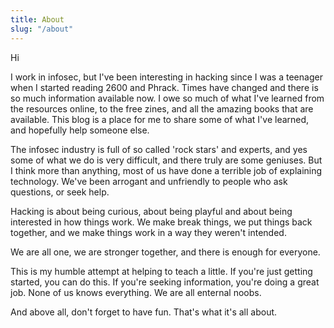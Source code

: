 ```yaml
---
title: About
slug: "/about"
---
```


Hi

I work in infosec, but I've been interesting in hacking since I was a teenager when I started reading 2600 and Phrack. Times have changed and there is so much information available now. I owe so much of what I've learned from the resources online, to the free zines, and all the amazing books that are available. This blog is a place for me to share some of what I've learned, and hopefully help someone else.

The infosec industry is full of so called 'rock stars' and experts, and yes some of what we do is very difficult, and there truly are some geniuses. But I think more than anything, most of us have done a terrible job of explaining technology. We've been arrogant and unfriendly to people who ask questions, or seek help.

Hacking is about being curious, about being playful and about being interested in how things work. We make break things, we put things back together, and we make things work in a way they weren't intended.

We are all one, we are stronger together, and there is enough for everyone.

This is my humble attempt at helping to teach a little. If you're just getting started, you can do this. If you're seeking information, you're doing a great job. None of us knows everything. We are all enternal noobs.

And above all, don't forget to have fun. That's what it's all about.